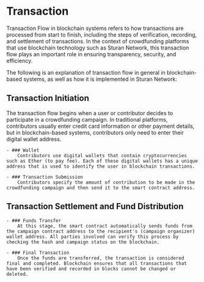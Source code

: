 # Transaction

Transaction Flow in blockchain systems refers to how transactions are processed from start to finish, including the steps of verification, recording, and settlement of transactions. In the context of crowdfunding platforms that use blockchain technology such as Sturan Network, this transaction flow plays an important role in ensuring transparency, security, and efficiency.

The following is an explanation of transaction flow in general in blockchain-based systems, as well as how it is implemented in Sturan Network:

## Transaction Initiation

The transaction flow begins when a user or contributor decides to participate in a crowdfunding campaign. In traditional platforms, contributors usually enter credit card information or other payment details, but in blockchain-based systems, contributors only need to enter their digital wallet address.

    - ### Wallet
        Contributors use digital wallets that contain cryptocurrencies such as Ether (to pay fee). Each of these digital wallets has a unique address that is used to identify the user in blockchain transactions.

    - ### Transaction Submission
        Contributors specify the amount of contribution to be made in the crowdfunding campaign and then send it to the smart contract address.

## Transaction Settlement and Fund Distribution
    - ### Funds Transfer
        At this stage, the smart contract automatically sends funds from the campaign contract address to the recipient's (campaign organizer) wallet address. All parties involved can verify this process by checking the hash and campaign status on the blockchain.

    - ### Final Transaction
        Once the funds are transferred, the transaction is considered final and completed. Blockchain ensures that all transactions that have been verified and recorded in blocks cannot be changed or deleted.